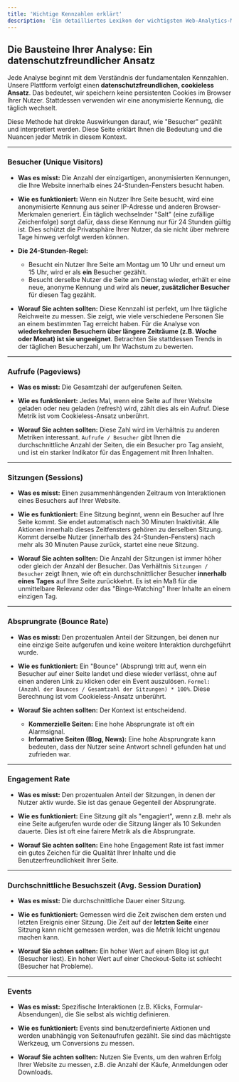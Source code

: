 ```yaml
---
title: 'Wichtige Kennzahlen erklärt'
description: 'Ein detailliertes Lexikon der wichtigsten Web-Analytics-Metriken. Verstehen Sie, was Besucher, Sitzungen und Absprungrate in unserem datenschutzfreundlichen, cookieless System bedeuten.'
---
```


## Die Bausteine Ihrer Analyse: Ein datenschutzfreundlicher Ansatz

Jede Analyse beginnt mit dem Verständnis der fundamentalen Kennzahlen. Unsere Plattform verfolgt einen **datenschutzfreundlichen, cookieless Ansatz**. Das bedeutet, wir speichern keine persistenten Cookies im Browser Ihrer Nutzer. Stattdessen verwenden wir eine anonymisierte Kennung, die täglich wechselt.

Diese Methode hat direkte Auswirkungen darauf, wie "Besucher" gezählt und interpretiert werden. Diese Seite erklärt Ihnen die Bedeutung und die Nuancen jeder Metrik in diesem Kontext.

---

### Besucher (Unique Visitors)

*   **Was es misst:** Die Anzahl der einzigartigen, anonymisierten Kennungen, die Ihre Website innerhalb eines 24-Stunden-Fensters besucht haben.

*   **Wie es funktioniert:** Wenn ein Nutzer Ihre Seite besucht, wird eine anonymisierte Kennung aus seiner IP-Adresse und anderen Browser-Merkmalen generiert. Ein täglich wechselnder "Salt" (eine zufällige Zeichenfolge) sorgt dafür, dass diese Kennung nur für 24 Stunden gültig ist. Dies schützt die Privatsphäre Ihrer Nutzer, da sie nicht über mehrere Tage hinweg verfolgt werden können.

*   **Die 24-Stunden-Regel:**
    *   Besucht ein Nutzer Ihre Seite am Montag um 10 Uhr und erneut um 15 Uhr, wird er als **ein** Besucher gezählt.
    *   Besucht derselbe Nutzer die Seite am Dienstag wieder, erhält er eine neue, anonyme Kennung und wird als **neuer, zusätzlicher Besucher** für diesen Tag gezählt.

*   **Worauf Sie achten sollten:** Diese Kennzahl ist perfekt, um Ihre tägliche Reichweite zu messen. Sie zeigt, wie viele verschiedene Personen Sie an einem bestimmten Tag erreicht haben. Für die Analyse von **wiederkehrenden Besuchern über längere Zeiträume (z.B. Woche oder Monat) ist sie ungeeignet**. Betrachten Sie stattdessen Trends in der täglichen Besucherzahl, um Ihr Wachstum zu bewerten.

---

### Aufrufe (Pageviews)

*   **Was es misst:** Die Gesamtzahl der aufgerufenen Seiten.

*   **Wie es funktioniert:** Jedes Mal, wenn eine Seite auf Ihrer Website geladen oder neu geladen (refresh) wird, zählt dies als ein Aufruf. Diese Metrik ist vom Cookieless-Ansatz unberührt.

*   **Worauf Sie achten sollten:** Diese Zahl wird im Verhältnis zu anderen Metriken interessant. `Aufrufe / Besucher` gibt Ihnen die durchschnittliche Anzahl der Seiten, die ein Besucher pro Tag ansieht, und ist ein starker Indikator für das Engagement mit Ihren Inhalten.

---

### Sitzungen (Sessions)

*   **Was es misst:** Einen zusammenhängenden Zeitraum von Interaktionen eines Besuchers auf Ihrer Website.

*   **Wie es funktioniert:** Eine Sitzung beginnt, wenn ein Besucher auf Ihre Seite kommt. Sie endet automatisch nach 30 Minuten Inaktivität. Alle Aktionen innerhalb dieses Zeitfensters gehören zu derselben Sitzung. Kommt derselbe Nutzer (innerhalb des 24-Stunden-Fensters) nach mehr als 30 Minuten Pause zurück, startet eine neue Sitzung.

*   **Worauf Sie achten sollten:** Die Anzahl der Sitzungen ist immer höher oder gleich der Anzahl der Besucher. Das Verhältnis `Sitzungen / Besucher` zeigt Ihnen, wie oft ein durchschnittlicher Besucher **innerhalb eines Tages** auf Ihre Seite zurückkehrt. Es ist ein Maß für die unmittelbare Relevanz oder das "Binge-Watching" Ihrer Inhalte an einem einzigen Tag.

---

### Absprungrate (Bounce Rate)

*   **Was es misst:** Den prozentualen Anteil der Sitzungen, bei denen nur eine einzige Seite aufgerufen und keine weitere Interaktion durchgeführt wurde.

*   **Wie es funktioniert:** Ein "Bounce" (Absprung) tritt auf, wenn ein Besucher auf einer Seite landet und diese wieder verlässt, ohne auf einen anderen Link zu klicken oder ein Event auszulösen. `Formel: (Anzahl der Bounces / Gesamtzahl der Sitzungen) * 100%`. Diese Berechnung ist vom Cookieless-Ansatz unberührt.

*   **Worauf Sie achten sollten:** Der Kontext ist entscheidend.
    *   **Kommerzielle Seiten:** Eine hohe Absprungrate ist oft ein Alarmsignal.
    *   **Informative Seiten (Blog, News):** Eine hohe Absprungrate kann bedeuten, dass der Nutzer seine Antwort schnell gefunden hat und zufrieden war.

---

### Engagement Rate

*   **Was es misst:** Den prozentualen Anteil der Sitzungen, in denen der Nutzer aktiv wurde. Sie ist das genaue Gegenteil der Absprungrate.

*   **Wie es funktioniert:** Eine Sitzung gilt als "engagiert", wenn z.B. mehr als eine Seite aufgerufen wurde oder die Sitzung länger als 10 Sekunden dauerte. Dies ist oft eine fairere Metrik als die Absprungrate.

*   **Worauf Sie achten sollten:** Eine hohe Engagement Rate ist fast immer ein gutes Zeichen für die Qualität Ihrer Inhalte und die Benutzerfreundlichkeit Ihrer Seite.

---

### Durchschnittliche Besuchszeit (Avg. Session Duration)

*   **Was es misst:** Die durchschnittliche Dauer einer Sitzung.

*   **Wie es funktioniert:** Gemessen wird die Zeit zwischen dem ersten und letzten Ereignis einer Sitzung. Die Zeit auf der **letzten Seite** einer Sitzung kann nicht gemessen werden, was die Metrik leicht ungenau machen kann.

*   **Worauf Sie achten sollten:** Ein hoher Wert auf einem Blog ist gut (Besucher liest). Ein hoher Wert auf einer Checkout-Seite ist schlecht (Besucher hat Probleme).

---

### Events

*   **Was es misst:** Spezifische Interaktionen (z.B. Klicks, Formular-Absendungen), die Sie selbst als wichtig definieren.

*   **Wie es funktioniert:** Events sind benutzerdefinierte Aktionen und werden unabhängig von Seitenaufrufen gezählt. Sie sind das mächtigste Werkzeug, um Conversions zu messen.

*   **Worauf Sie achten sollten:** Nutzen Sie Events, um den wahren Erfolg Ihrer Website zu messen, z.B. die Anzahl der Käufe, Anmeldungen oder Downloads.